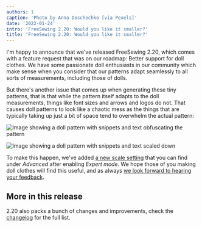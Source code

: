 ```yaml
---
authors: 1
caption: 'Photo by Anna Doschechko [via Pexels]'
date: '2022-01-24'
intro: 'FreeSewing 2.20: Would you like it smaller?'
title: 'FreeSewing 2.20: Would you like it smaller?'
---
```


I'm happy to announce that we've released FreeSewing 2.20, which comes with a
feature request that was on our roadmap: Better support for doll clothes. We
have some passionate doll enthusiasts in our community which make sense when
you consider that our patterns adapt seamlessly to all sorts of measurements,
including those of dolls.

<!-- truncate -->

But there's another issue that comes up when generating these tiny patterns,
that is that while the pattern itself adapts to the doll measurements, things
like font sizes and arrows and logos do not. That causes doll patterns to look
like a chaotic mess as the things that are typically taking up just a bit of
space tend to overwhelm the actual pattern:

![Image showing a doll pattern with snippets and text obfuscating the
pattern](https://posts.freesewing.org/uploads/pres_scale_de0edf2cd7.png 'This
is Aaron for a 1/10 size doll in 2.19. Not great')

![Image showing a doll pattern with snippets and text scaled
down](https://posts.freesewing.org/uploads/post_scale_5a422f8c73.png "This is
the same Aaron in 2.20. As you can see, it's much better")

To make this happen, we've added [a new scale
setting](/docs/about/site/draft#scale) that you can find under _Advanced_ after
enabling _Expert mode_. We hope those of you making doll clothes will find
this useful, and as always [we look forward to hearing your
feedback](https://discord.freesewing.org/).

## More in this release

2.20 also packs a bunch of changes and improvements, check the
[changelog](https://github.com/freesewing/freesewing/blob/develop/CHANGELOG.md#2200-2022-01-24)
for the full list.

